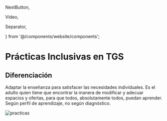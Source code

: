   NextButton,

Video,

Separator,

} from '@/components/website/components';

# Prácticas Inclusivas en TGS

## Diferenciación

Adaptar la enseñanza para satisfacer las necesidades individuales.
Es el adulto quien tiene que encontrar la manera de modificar y adecuar espacios y ofertas, para que todos, absolutamente todos, puedan aprender.
Según perfil de aprendizaje, no según diagnóstico.

![practicas](/practicas.png)

<NextButton href='/docs/athome' text='At home' />
